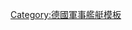 {{Navbox
|name  = 德國航空母艦
|title = 德國海軍[[航空母舰]]
|state = {{{state|autocollapse}}}
|style = wide
|bodyclass = hlist
|image = [[Image:War Ensign of Germany (1903-1918).svg|50px]]<br/><br/>[[Image:War Ensign of Germany (1935-1938).svg|50px]]<br/><br/>[[Image:War ensign of Germany (1938–1945).svg|50px]]
|above = ''斜體字''為未建成艦

|group1 = ''[[齊柏林伯爵級航空母艦|齊柏林伯爵級]]''
|list1 =
* ''[[齊柏林伯爵號航空母艦|齊柏林伯爵號]]''
* ''[[B航艦]]''

|group2 = <div style="text-align: center;">''[[亚德河级航空母舰|亞德河級]]''</div>
|list2 =
* ''亞德河號''
* ''易北河號''

|group3 = <div style="text-align: center;">無同級艦</div>
|list3 =
* ''[[一號航空母艦 (1915年)|一號 (1915年)]]''
* ''{{Link-en|一號航空母艦 (1942年)|German aircraft carrier I (1942)|一號 (1942年)}}''
* ''[[塞德利茨號重巡洋艦|威悉河號]]''
* ''{{Link-en|二號航空母艦 (德國海軍)|German aircraft carrier II|二號}}''

|below =
[[德国航空母舰列表]]<br/>
* [[Template:德國航空母艦|航空母艦]]
* [[Template:德國戰列艦|戰艦]]
* [[Template:德國戰鬥巡洋艦|戰鬥巡洋艦]]
* [[Template:德國裝甲艦|裝甲艦 (袖珍戰艦)]]
* [[Template:德國鐵甲艦|鐵甲艦]]
* [[Template:德國巡洋艦|巡洋艦]]
* 驅逐艦
** [[Template:德國大型魚雷艇|大型魚雷艇]]
** [[Template:德國二戰時期驅逐艦|二戰時期驅逐艦]]
** [[Template:德國二戰後驅逐艦|二戰後驅逐艦]]
}}
<noinclude>
{{collapsible option}}
[[Category:德國軍事艦艇模板]]
</noinclude>